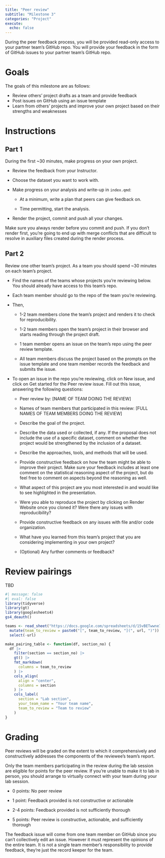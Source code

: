 ```yaml
---
title: "Peer review"
subtitle: "Milestone 3"
categories: "Project"
execute:
  echo: false
---
```


During the peer feedback process, you will be provided read-only access to your partner team's GitHub repo.
You will provide your feedback in the form of GitHub issues to your partner team's GitHub repo.

# Goals

The goals of this milestone are as follows:

-   Review others' project drafts as a team and provide feedback
-   Post issues on GitHub using an issue template
-   Learn from others' projects and improve your own project based on their strengths and weaknesses

# Instructions

## Part 1

During the first \~30 minutes, make progress on your own project.

-   Review the feedback from your Instructor.

-   Choose the dataset you want to work with.

-   Make progress on your analysis and write-up in `index.qmd`:

    -   At a minimum, write a plan that peers can give feedback on.

    -   Time permitting, start the analysis.

-   Render the project, commit and push all your changes.

::: callout-important
Make sure you always render before you commit and push.
If you don't render first, you're going to end up with merge conflicts that are difficult to resolve in auxiliary files created during the render process.
:::

## Part 2

Review one other team's project.
As a team you should spend \~30 minutes on each team's project.

-   Find the names of the teams whose projects you're reviewing below.
    You should already have access to this team's repo.

-   Each team member should go to the repo of the team you're reviewing.

-   Then,

    -   1-2 team members clone the team's project and renders it to check for reproducibility.

    -   1-2 team members open the team's project in their browser and starts reading through the project draft.

    -   1 team member opens an issue on the team's repo using the peer review template.

    -   All team members discuss the project based on the prompts on the issue template and one team member records the feedback and submits the issue.

-   To open an issue in the repo you're reviewing, click on New issue, and click on Get started for the Peer review issue.
    Fill out this issue, answering the following questions:

    -   Peer review by: \[NAME OF TEAM DOING THE REVIEW\]

    -   Names of team members that participated in this review: \[FULL NAMES OF TEAM MEMBERS DOING THE REVIEW\]

    -   Describe the goal of the project.

    -   Describe the data used or collected, if any.
        If the proposal does not include the use of a specific dataset, comment on whether the project would be strengthened by the inclusion of a dataset.

    -   Describe the approaches, tools, and methods that will be used.

    -   Provide constructive feedback on how the team might be able to improve their project.
        Make sure your feedback includes at least one comment on the statistical reasoning aspect of the project, but do feel free to comment on aspects beyond the reasoning as well.

    -   What aspect of this project are you most interested in and would like to see highlighted in the presentation.

    -   Were you able to reproduce the project by clicking on Render Website once you cloned it?
        Were there any issues with reproducibility?

    -   Provide constructive feedback on any issues with file and/or code organization.

    -   What have you learned from this team's project that you are considering implementing in your own project?

    -   (Optional) Any further comments or feedback?

# Review pairings

TBD

```r
#| message: false
#| eval: false
library(tidyverse)
library(gt)
library(googlesheets4)
gs4_deauth()

teams <- read_sheet("https://docs.google.com/spreadsheets/d/15vBETwwne7qjZ7EpGvpdk_yZ0zFd07N4cuihF6LpkhY/edit#gid=0") |>
  mutate(team_to_review = paste0("[", team_to_review, "](", url, ")")) |>
  select(-url)

make_pairing_table <- function(df, section_no) {
  df |>
    filter(section == section_no) |>
    gt() |>
    fmt_markdown(
      columns = team_to_review
    ) |>
    cols_align(
      align = "center",
      columns = section
    ) |>
    cols_label(
      section = "Lab section",
      your_team_name = "Your team name",
      team_to_review = "Team to review"
    )
}
```

# Grading

Peer reviews will be graded on the extent to which it comprehensively and constructively addresses the components of the reviewee's team's report.

Only the team members participating in the review during the lab session are eligible for points for the peer review.
If you're unable to make it to lab in person, you should arrange to virtually connect with your team during your lab session.

-   0 points: No peer review

-   1 point: Feedback provided is not constructive or actionable

-   2-4 points: Feedback provided is not sufficiently thorough

-   5 points: Peer review is constructive, actionable, and sufficiently thorough

::: callout-note
The feedback issue will come from one team member on GitHub since you can't collectively edit an issue.
However it must represent the opinions of the entire team.
It is not a single team member's responsibility to provide feedback, they're just the record keeper for the team.
:::
